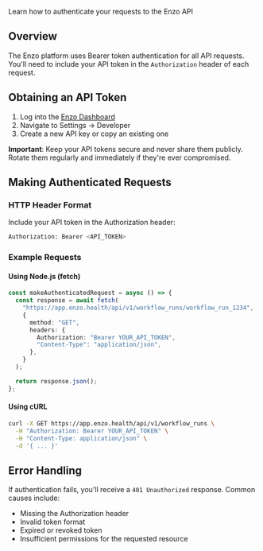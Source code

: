 Learn how to authenticate your requests to the Enzo API

## Overview

The Enzo platform uses Bearer token authentication for all API requests. You'll need to include your API token in the `Authorization` header of each request.

## Obtaining an API Token

1. Log into the [Enzo Dashboard](https://app.enzo.health)
2. Navigate to Settings → Developer
3. Create a new API key or copy an existing one

**Important**: Keep your API tokens secure and never share them publicly. Rotate them regularly and immediately if they're ever compromised.

## Making Authenticated Requests

### HTTP Header Format

Include your API token in the Authorization header:

```bash
Authorization: Bearer <API_TOKEN>
```

### Example Requests

#### Using Node.js (fetch)

```typescript
const makeAuthenticatedRequest = async () => {
  const response = await fetch(
    "https://app.enzo.health/api/v1/workflow_runs/workflow_run_1234",
    {
      method: "GET",
      headers: {
        Authorization: "Bearer YOUR_API_TOKEN",
        "Content-Type": "application/json",
      },
    }
  );

  return response.json();
};
```

#### Using cURL

```bash
curl -X GET https://app.enzo.health/api/v1/workflow_runs \
  -H "Authorization: Bearer YOUR_API_TOKEN" \
  -H "Content-Type: application/json" \
  -d '{ ... }'
```

## Error Handling

If authentication fails, you'll receive a `401 Unauthorized` response. Common causes include:

- Missing the Authorization header
- Invalid token format
- Expired or revoked token
- Insufficient permissions for the requested resource
